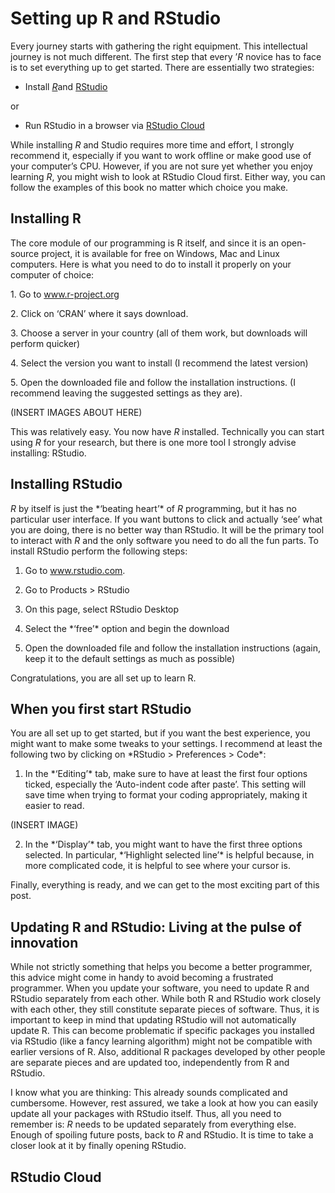 # Setting up R and RStudio

Every journey starts with gathering the right equipment. This intellectual journey is not much different. The first step that every '*R* novice has to face is to set everything up to get started. There are essentially two strategies:

-   Install [*R*](https://www.r-project.org "R"){target="_blank"}and [RStudio](https://www.rstudio.com "RStudio"){target="_blank"}

or

-   Run RStudio in a browser via [RStudio Cloud](https://rstudio.cloud "RStudio Cloud"){target="_blank"}

While installing *R* and Studio requires more time and effort, I strongly recommend it, especially if you want to work offline or make good use of your computer's CPU. However, if you are not sure yet whether you enjoy learning *R*, you might wish to look at RStudio Cloud first. Either way, you can follow the examples of this book no matter which choice you make.

## Installing R

The core module of our programming is R itself, and since it is an open-source project, it is available for free on Windows, Mac and Linux computers. Here is what you need to do to install it properly on your computer of choice:

1\. Go to [www.r-project.org](https://www.r-project.org](https://www.r-project.org) "www.r-project.org"){target="_blank"}

2\. Click on 'CRAN' where it says download.

3\. Choose a server in your country (all of them work, but downloads will perform quicker)

4\. Select the version you want to install (I recommend the latest version)

5\. Open the downloaded file and follow the installation instructions. (I recommend leaving the suggested settings as they are).

(INSERT IMAGES ABOUT HERE)

This was relatively easy. You now have *R* installed. Technically you can start using *R* for your research, but there is one more tool I strongly advise installing: RStudio.

## Installing RStudio

*R* by itself is just the \*'beating heart'\* of *R* programming, but it has no particular user interface. If you want buttons to click and actually 'see' what you are doing, there is no better way than RStudio. It will be the primary tool to interact with *R* and the only software you need to do all the fun parts. To install RStudio perform the following steps:

1.  Go to [www.rstudio.com](https://www.rstudio.com](https://www.rstudio.com) "www.rstudio.com"){target="_blank"}.

2.  Go to Products \> RStudio

3.  On this page, select RStudio Desktop

4.  Select the \*'free'\* option and begin the download

5.  Open the downloaded file and follow the installation instructions (again, keep it to the default settings as much as possible)

Congratulations, you are all set up to learn R.

## When you first start RStudio

You are all set up to get started, but if you want the best experience, you might want to make some tweaks to your settings. I recommend at least the following two by clicking on \*RStudio \> Preferences \> Code\*:

1.  In the \*'Editing'\* tab, make sure to have at least the first four options ticked, especially the 'Auto-indent code after paste'. This setting will save time when trying to format your coding appropriately, making it easier to read.

(INSERT IMAGE)

2.  In the \*'Display'\* tab, you might want to have the first three options selected. In particular, \*'Highlight selected line'\* is helpful because, in more complicated code, it is helpful to see where your cursor is.

Finally, everything is ready, and we can get to the most exciting part of this post.

## Updating R and RStudio: Living at the pulse of innovation 

While not strictly something that helps you become a better programmer, this advice might come in handy to avoid becoming a frustrated programmer. When you update your software, you need to update R and RStudio separately from each other. While both R and RStudio work closely with each other, they still constitute separate pieces of software. Thus, it is important to keep in mind that updating RStudio will not automatically update R. This can become problematic if specific packages you installed via RStudio (like a fancy learning algorithm) might not be compatible with earlier versions of R. Also, additional R packages developed by other people are separate pieces and are updated too, independently from R and RStudio.

I know what you are thinking: This already sounds complicated and cumbersome. However, rest assured, we take a look at how you can easily update all your packages with RStudio itself. Thus, all you need to remember is: *R* needs to be updated separately from everything else. Enough of spoiling future posts, back to *R* and RStudio. It is time to take a closer look at it by finally opening RStudio.

## RStudio Cloud
